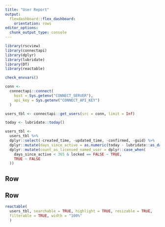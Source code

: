 ```yaml
---
title: "User Report"
output: 
  flexdashboard::flex_dashboard:
    orientation: rows
editor_options: 
  chunk_output_type: console
---
```


```r
library(rscview)
library(connectapi)
library(dplyr)
library(lubridate)
library(DT)
library(reactable)
```

```r
check_envvars()
```

```r
conn <- 
  connectapi::connect(
    host = Sys.getenv("CONNECT_SERVER"),
    api_key = Sys.getenv("CONNECT_API_KEY")
  )

users_tbl <- connectapi::get_users(src = conn, limit = Inf)

today <- lubridate::today()

users_tbl <-
  users_tbl %>%
  dplyr::select(-created_time, -updated_time, -confirmed, -guid) %>%
  dplyr::mutate(days_since_active = as.numeric(today - lubridate::as_date(active_time))) %>%
  dplyr::mutate(count_as_licensed_named_user = dplyr::case_when(
    days_since_active < 365 & locked == FALSE ~ TRUE,
    TRUE ~ FALSE
  ))
```


<!-- TODO: plot of last-365 new user activations (shows when users were added, spike plot that will be sparse except maybe at the service start) **doable**-->
<!-- TODO: plot of last-365 number of named users per day; need to have a line showing the user limit for the account **doable**-->

Row
-----------------------------------------------------------------------



Row
-----------------------------------------------------------------------

```r
reactable(
  users_tbl, searchable = TRUE, highlight = TRUE, resizable = TRUE,
  filterable = TRUE, width = "100%"
  )
```


